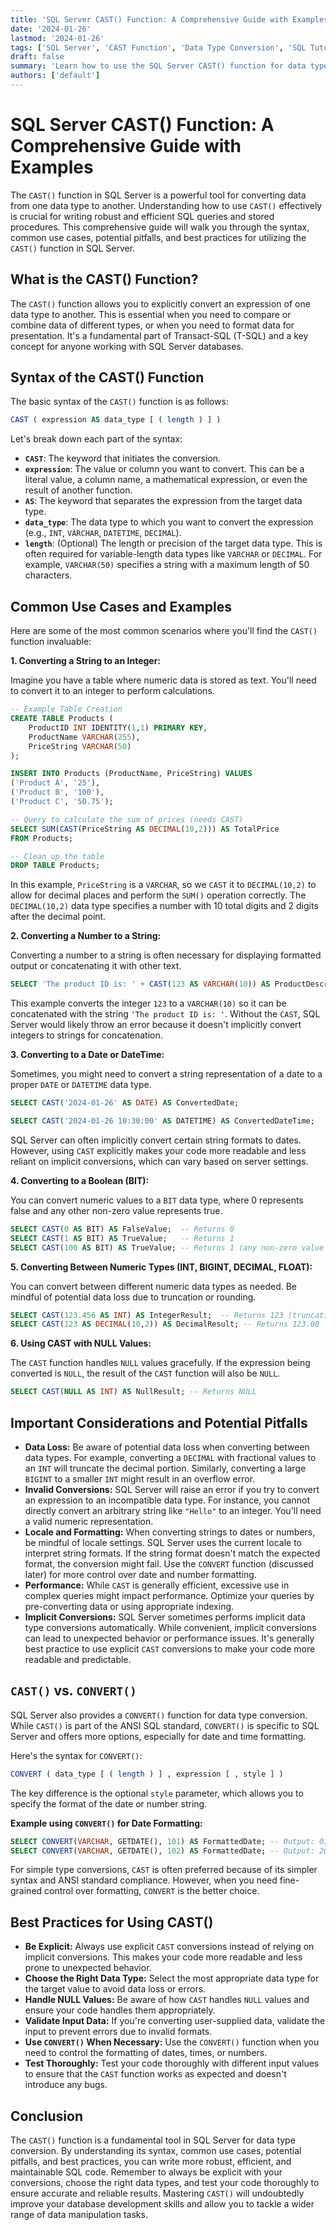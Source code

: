 ```yaml
---
title: 'SQL Server CAST() Function: A Comprehensive Guide with Examples'
date: '2024-01-26'
lastmod: '2024-01-26'
tags: ['SQL Server', 'CAST Function', 'Data Type Conversion', 'SQL Tutorial', 'T-SQL', 'Database Development']
draft: false
summary: 'Learn how to use the SQL Server CAST() function for data type conversion with practical examples.  Understand its syntax, common uses, and best practices for effective database development and querying.'
authors: ['default']
---
```


# SQL Server CAST() Function: A Comprehensive Guide with Examples

The `CAST()` function in SQL Server is a powerful tool for converting data from one data type to another.  Understanding how to use `CAST()` effectively is crucial for writing robust and efficient SQL queries and stored procedures.  This comprehensive guide will walk you through the syntax, common use cases, potential pitfalls, and best practices for utilizing the `CAST()` function in SQL Server.

## What is the CAST() Function?

The `CAST()` function allows you to explicitly convert an expression of one data type to another.  This is essential when you need to compare or combine data of different types, or when you need to format data for presentation.  It's a fundamental part of Transact-SQL (T-SQL) and a key concept for anyone working with SQL Server databases.

## Syntax of the CAST() Function

The basic syntax of the `CAST()` function is as follows:

```sql
CAST ( expression AS data_type [ ( length ) ] )
```

Let's break down each part of the syntax:

*   **`CAST`**:  The keyword that initiates the conversion.
*   **`expression`**:  The value or column you want to convert. This can be a literal value, a column name, a mathematical expression, or even the result of another function.
*   **`AS`**:  The keyword that separates the expression from the target data type.
*   **`data_type`**:  The data type to which you want to convert the expression (e.g., `INT`, `VARCHAR`, `DATETIME`, `DECIMAL`).
*   **`length`**: (Optional) The length or precision of the target data type.  This is often required for variable-length data types like `VARCHAR` or `DECIMAL`.  For example, `VARCHAR(50)` specifies a string with a maximum length of 50 characters.

## Common Use Cases and Examples

Here are some of the most common scenarios where you'll find the `CAST()` function invaluable:

**1. Converting a String to an Integer:**

Imagine you have a table where numeric data is stored as text.  You'll need to convert it to an integer to perform calculations.

```sql
-- Example Table Creation
CREATE TABLE Products (
    ProductID INT IDENTITY(1,1) PRIMARY KEY,
    ProductName VARCHAR(255),
    PriceString VARCHAR(50)
);

INSERT INTO Products (ProductName, PriceString) VALUES
('Product A', '25'),
('Product B', '100'),
('Product C', '50.75');

-- Query to calculate the sum of prices (needs CAST)
SELECT SUM(CAST(PriceString AS DECIMAL(10,2))) AS TotalPrice
FROM Products;

-- Clean up the table
DROP TABLE Products;
```

In this example, `PriceString` is a `VARCHAR`, so we `CAST` it to `DECIMAL(10,2)` to allow for decimal places and perform the `SUM()` operation correctly.  The `DECIMAL(10,2)` data type specifies a number with 10 total digits and 2 digits after the decimal point.

**2. Converting a Number to a String:**

Converting a number to a string is often necessary for displaying formatted output or concatenating it with other text.

```sql
SELECT 'The product ID is: ' + CAST(123 AS VARCHAR(10)) AS ProductDescription;
```

This example converts the integer `123` to a `VARCHAR(10)` so it can be concatenated with the string `'The product ID is: '`. Without the `CAST`, SQL Server would likely throw an error because it doesn't implicitly convert integers to strings for concatenation.

**3. Converting to a Date or DateTime:**

Sometimes, you might need to convert a string representation of a date to a proper `DATE` or `DATETIME` data type.

```sql
SELECT CAST('2024-01-26' AS DATE) AS ConvertedDate;

SELECT CAST('2024-01-26 10:30:00' AS DATETIME) AS ConvertedDateTime;
```

SQL Server can often implicitly convert certain string formats to dates.  However, using `CAST` explicitly makes your code more readable and less reliant on implicit conversions, which can vary based on server settings.

**4. Converting to a Boolean (BIT):**

You can convert numeric values to a `BIT` data type, where 0 represents false and any other non-zero value represents true.

```sql
SELECT CAST(0 AS BIT) AS FalseValue;  -- Returns 0
SELECT CAST(1 AS BIT) AS TrueValue;   -- Returns 1
SELECT CAST(100 AS BIT) AS TrueValue; -- Returns 1 (any non-zero value is true)
```

**5. Converting Between Numeric Types (INT, BIGINT, DECIMAL, FLOAT):**

You can convert between different numeric data types as needed.  Be mindful of potential data loss due to truncation or rounding.

```sql
SELECT CAST(123.456 AS INT) AS IntegerResult;  -- Returns 123 (truncation)
SELECT CAST(123 AS DECIMAL(10,2)) AS DecimalResult; -- Returns 123.00
```

**6. Using CAST with NULL Values:**

The `CAST` function handles `NULL` values gracefully. If the expression being converted is `NULL`, the result of the `CAST` function will also be `NULL`.

```sql
SELECT CAST(NULL AS INT) AS NullResult; -- Returns NULL
```

## Important Considerations and Potential Pitfalls

*   **Data Loss:**  Be aware of potential data loss when converting between data types.  For example, converting a `DECIMAL` with fractional values to an `INT` will truncate the decimal portion.  Similarly, converting a large `BIGINT` to a smaller `INT` might result in an overflow error.
*   **Invalid Conversions:**  SQL Server will raise an error if you try to convert an expression to an incompatible data type. For instance, you cannot directly convert an arbitrary string like `"Hello"` to an integer. You'll need a valid numeric representation.
*   **Locale and Formatting:**  When converting strings to dates or numbers, be mindful of locale settings. SQL Server uses the current locale to interpret string formats.  If the string format doesn't match the expected format, the conversion might fail.  Use the `CONVERT` function (discussed later) for more control over date and number formatting.
*   **Performance:** While `CAST` is generally efficient, excessive use in complex queries might impact performance.  Optimize your queries by pre-converting data or using appropriate indexing.
*   **Implicit Conversions:** SQL Server sometimes performs implicit data type conversions automatically.  While convenient, implicit conversions can lead to unexpected behavior or performance issues.  It's generally best practice to use explicit `CAST` conversions to make your code more readable and predictable.

## `CAST()` vs. `CONVERT()`

SQL Server also provides a `CONVERT()` function for data type conversion. While `CAST()` is part of the ANSI SQL standard, `CONVERT()` is specific to SQL Server and offers more options, especially for date and time formatting.

Here's the syntax for `CONVERT()`:

```sql
CONVERT ( data_type [ ( length ) ] , expression [ , style ] )
```

The key difference is the optional `style` parameter, which allows you to specify the format of the date or number string.

**Example using `CONVERT()` for Date Formatting:**

```sql
SELECT CONVERT(VARCHAR, GETDATE(), 101) AS FormattedDate; -- Output: 01/26/2024 (US style)
SELECT CONVERT(VARCHAR, GETDATE(), 102) AS FormattedDate; -- Output: 2024.01.26 (ISO style)
```

For simple type conversions, `CAST` is often preferred because of its simpler syntax and ANSI standard compliance.  However, when you need fine-grained control over formatting, `CONVERT` is the better choice.

## Best Practices for Using CAST()

*   **Be Explicit:** Always use explicit `CAST` conversions instead of relying on implicit conversions. This makes your code more readable and less prone to unexpected behavior.
*   **Choose the Right Data Type:**  Select the most appropriate data type for the target value to avoid data loss or errors.
*   **Handle NULL Values:**  Be aware of how `CAST` handles `NULL` values and ensure your code handles them appropriately.
*   **Validate Input Data:** If you're converting user-supplied data, validate the input to prevent errors due to invalid formats.
*   **Use `CONVERT()` When Necessary:**  Use the `CONVERT()` function when you need to control the formatting of dates, times, or numbers.
*   **Test Thoroughly:**  Test your code thoroughly with different input values to ensure that the `CAST` function works as expected and doesn't introduce any bugs.

## Conclusion

The `CAST()` function is a fundamental tool in SQL Server for data type conversion. By understanding its syntax, common use cases, potential pitfalls, and best practices, you can write more robust, efficient, and maintainable SQL code.  Remember to always be explicit with your conversions, choose the right data types, and test your code thoroughly to ensure accurate and reliable results.  Mastering `CAST()` will undoubtedly improve your database development skills and allow you to tackle a wider range of data manipulation tasks.